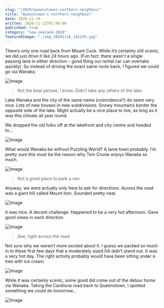 ```yaml
---
slug: "/2020/queenstowns-northern-neighbour"
title: "Queenstown's northern neighbour"
date: 2020-11-18
written: 2020-11-22T01:00:00
published: true
category: "new-zealand-2020"
featuredImage: "./img_20201118_142229.jpg"
---
```


There’s only one road back from Mount Cook. While it’s certainly still scenic, we did just drive it like 24 hours ago. (Fun fact: there wasn’t a single passing lane in either direction – good thing our rental car can overtake quickly). So instead of driving the exact same route back, I figured we could go via Wanaka.

![Image](img_20201118_140702.jpg)

> Not the best picture, I know. Didn’t take any others of the lake.

Lake Wanaka and the city of the same name (coincidence?) do seem very nice. Lots of new houses in new subdivisions. Snowy mountains border the opposite side of the lake. Might actually be a nice place to live, as long as it was this climate all year round.

We dropped the old folks off at the lakefront and city centre and headed to…

![Image](img_20201118_142229.jpg)

What would Wanaka be without Puzzling World? A lame town probably. I’m pretty sure this must be the reason why Tom Cruise enjoys Wanaka so much.

![Image](img_20201118_142311.jpg)

> Not a great place to park a van

Anyway, we were actually only here to ask for directions. Across the road was a giant hill called Mount Iron. Sounded pretty neat.

![Image](img_20201118_145803.jpg)

It was nice. A decent challenge. Happened to be a very hot afternoon. Gave good views in each direction.

![Image](img_20201118_151404.jpg)

> See, right across the road

Not sure why we weren’t more excited about it. I guess we packed so much in to these first few days that a moderately sized hill didn’t stand out. It was a very hot day. The right activity probably would have been sitting under a tree with ice cream.

![Image](img_20201118_153410.jpg)

While it was certainly scenic, some good did come out of the detour home via Wanaka. Taking the Cardrona road back to Queenstown, I spotted something we could do tomorrow…

![Image](img_20201118_164350.jpg)